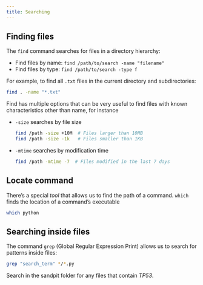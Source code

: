 ```yaml
---
title: Searching
---
```



## Finding files

The `find` command searches for files in a directory hierarchy:

- Find files by name: `find /path/to/search -name "filename"`
- Find files by type: `find /path/to/search -type f`

For example, to find all `.txt` files in the current directory and subdirectories:

```bash
find . -name "*.txt"
```

Find has multiple options that can be very useful to find files with known characteristics other than name, for instance 

- `-size` searches by file size

   ```bash
   find /path -size +10M  # Files larger than 10MB
   find /path -size -1k   # Files smaller than 1KB
   ```
- `-mtime` searches by modification time

   ```bash
   find /path -mtime -7  # Files modified in the last 7 days
   ```


## Locate command

There's a special *tool* that allows us to find the path of a command. `which` finds the location of a command's executable

```bash
which python
```


## Searching inside files


The command `grep` (Global Regular Expression Print) allows us to search for patterns inside files:

```bash
grep "search_term" */*.py
```


::: {#ex1 .callout-note icon=false title='Exercise'}
Search in the sandpit folder for any files that contain *TP53*.
:::